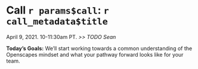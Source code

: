 # Call `r params$call`: `r call_metadata$title`
April 9, 2021. 10-11:30am PT. *>> TODO Sean* 

**Today's Goals:** We'll start working towards a common understanding of the Openscapes mindset and what your pathway forward looks like for your team. 
